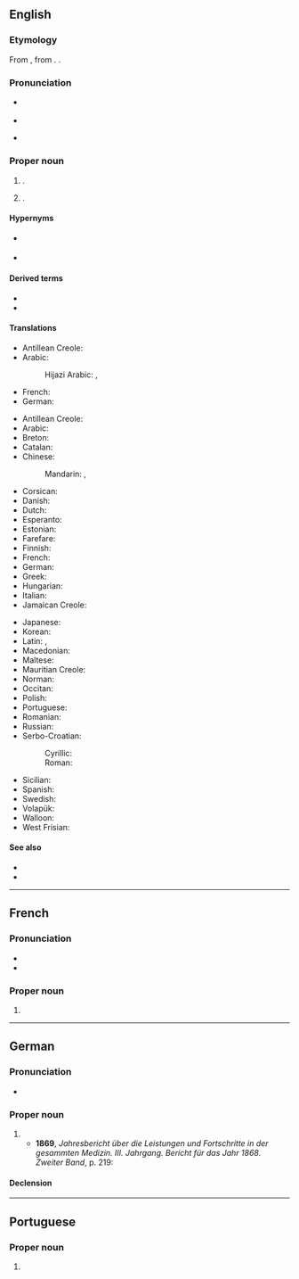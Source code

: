 ==English==
{{wikipedia}}

===Etymology===
From {{bor|en|fr|Guadeloupe}}, from {{der|en|es|Santa María de Guadalupe}} {{gloss|The Virgin Mary named after the Spanish town of {{w|Guadalupe, Cáceres|Guadalupe}} in Extremadura}}. {{doublet|en|Guadalupe}}.

===Pronunciation===
* {{a|UK}} {{IPA|en|/ɡwɑːdə.ˈluːp/}}
* {{audio|en|LL-Q1860 (eng)-Vealhurl-Guadeloupe.wav|Audio (UK)}}
* {{a|US}} {{IPA|en|/ɡwɑdə.ˈlʊp/|/ˌɡwɑːdə.ˈluːp/}}

===Proper noun===
{{en-proper noun}}

# {{place|fr|island|in|the northeastern edge of the [[Caribbean Sea]]}}.
# {{place|fr|archipelago/overseas department/and/region|c/France|including the island of [[Guadeloupe]]}}.

====Hypernyms====
* {{sense|island}} {{l|en|island}}
* {{sense|overseas department}} {{l|en|department}}

====Derived terms====
* {{l|en|Guadeloupean}}
* {{l|en|Guadeloupian}}

====Translations====
{{trans-top|island}}
* Antillean Creole: {{t|gcf|Gwadloup|f}}
* Arabic:
*: Hijazi Arabic: {{t|acw|قوادلوب|f|tr=gwādlūb}}, {{t|acw|قوادلوپ|f|tr=gwādlūp}}
* French: {{t+|fr|Guadeloupe|f}}
* German: {{t+|de|Guadeloupe|n}}
{{trans-mid}}
{{trans-bottom}}

{{trans-top|overseas department and region of France}}
* Antillean Creole: {{t|gcf|Gwadloup|f}}
* Arabic: {{t|ar|جْوَادِلُوب|m|tr=gwadilub}}
* Breton: {{t|br|Gwadeloup}}
* Catalan: {{t+|ca|Guadalupe|f}}
* Chinese:
*: Mandarin: {{t+|cmn|瓜德羅普島|sc=Hani}}, {{t+|cmn|瓜德罗普岛|tr=Guādéluópǔ dǎo|sc=Hani}}
* Corsican: {{t|co|Guadalupa|f}}
* Danish: {{t|da|Guadeloupe}}
* Dutch: {{t+|nl|Guadeloupe|n}}
* Esperanto: {{t|eo|Gvadelupo}}
* Estonian: {{t+|et|Guadeloupe}}
* Farefare: {{t|gur|Gwadaluupe}}
* Finnish: {{t+|fi|Guadeloupe}}
* French: {{t+|fr|Guadeloupe|f}}
* German: {{t+|de|Guadeloupe|n}}
* Greek: {{t+|el|Γουαδελούπη|f}}
* Hungarian: {{t+|hu|Guadeloupe}}
* Italian: {{t|it|Guadalupa|f}}
* Jamaican Creole: {{t|jam|Guadiluup}}
{{trans-mid}}
* Japanese: {{t|ja|グアドループ|tr=Guadorūpu|sc=Jpan}}
* Korean: {{t|ko|^과들루프}}
* Latin: {{t|la|Guadalupia|f}}, {{t|la|Guadalupa|f}}
* Macedonian: {{t|mk|Гвадалу́пе|n}}
* Maltese: {{t|mt|Gwadalupe}}
* Mauritian Creole: {{t|mfe|Gwadlup|f}}
* Norman: {{t|nrf|Guadeloupe|f}}
* Occitan: {{t|oc|Guadalope|f}}
* Polish: {{t+|pl|Gwadelupa|f}}
* Portuguese: {{t+|pt|Guadalupe}}
* Romanian: {{t|ro|Guadelupa|f}}
* Russian: {{t+|ru|Гваделу́па|f}}
* Serbo-Croatian:
*: Cyrillic: {{t|sh|Гвадалупа|f}}
*: Roman: {{t|sh|Gvadalupa|f}}
* Sicilian: {{t|scn|Guadalupa|f}}
* Spanish: {{t+|es|Guadalupe|f}}
* Swedish: {{t|sv|Guadeloupe}}
* Volapük: {{t+|vo|Gvadelupeän}}
* Walloon: {{t|wa|Gwadeloupe|f}}
* West Frisian: {{t|fy|Gûadelûp|n}}
{{trans-bottom}}

====See also====
* {{pedia}}
* {{R:commons|Maps of Guadeloupe}}

----

==French==

===Pronunciation===
* {{fr-IPA|Gwadeloupe|Gwadĕloupe}}
* {{audio|fr|Fr-Guadeloupe.ogg|Audio}}

===Proper noun===
{{fr-proper noun|f}}

# {{place|fr|archipelago/overseas department/and/region|c/France|in|the [[Caribbean]]|t=Guadeloupe}}

----

==German==

===Pronunciation===
* {{audio|de|De-Guadeloupe.ogg|Audio}}

===Proper noun===
{{de-proper noun|toponym}}

# {{place|de|archipelago/overseas department/and/region|c/France|in|the [[Caribbean]]|t=Guadeloupe}}
#* '''1869''', ''Jahresbericht über die Leistungen und Fortschritte in der gesammten Medizin. III. Jahrgang. Bericht für das Jahr 1868. Zweiter Band'', p. 219:
#*: {{quote|de|Im Jahre 1865–1866 herrschte auf einem Theile der Insel '''Guadeloupe''' eine sehr mörderische Cholera-Epidemie, über deren Ursprung die Ansichten sehr getheilt sind; […]}}

====Declension====
{{de-ndecl|n.sg}}

----

==Portuguese==

===Proper noun===
{{pt-proper noun|f}}

# {{obsolete spelling of|pt|Guadalupe}}